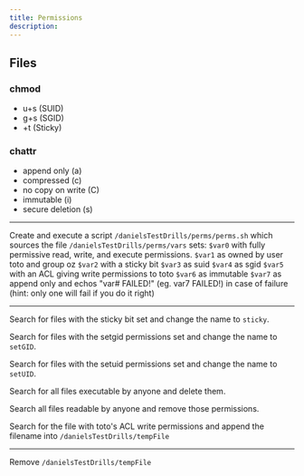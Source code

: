 ```yaml
---
title: Permissions
description:
---
```


## Files

### chmod
- u+s (SUID)
- g+s (SGID) 
- +t (Sticky)



### chattr
- append only (a)
- compressed (c)
- no copy on write (C)
- immutable (i)
- secure deletion (s)

---

Create and execute a script `/danielsTestDrills/perms/perms.sh` which sources the file `/danielsTestDrills/perms/vars` sets: 
	`$var0` with fully permissive read, write, and execute permissions. 
    `$var1` as owned by user toto and group oz 
    `$var2` with a sticky bit 
    `$var3` as suid 
    `$var4` as sgid 
    `$var5` with an ACL giving write permissions to toto 
    `$var6` as immutable 
    `$var7` as append only
    and echos "var# FAILED!" (eg. var7 FAILED!) in case of failure (hint: only one will fail if you do it right)

---

Search for files with the sticky bit set and change the name to `sticky`.

Search for files with the setgid permissions set and change the name to `setGID`.

Search for files with the setuid permissions set and change the name to `setUID`.

Search for all files executable by anyone and delete them.

Search all files readable by anyone and remove those permissions.

Search for the file with toto's ACL write permissions and append the filename into `/danielsTestDrills/tempFile`

---

Remove `/danielsTestDrills/tempFile`